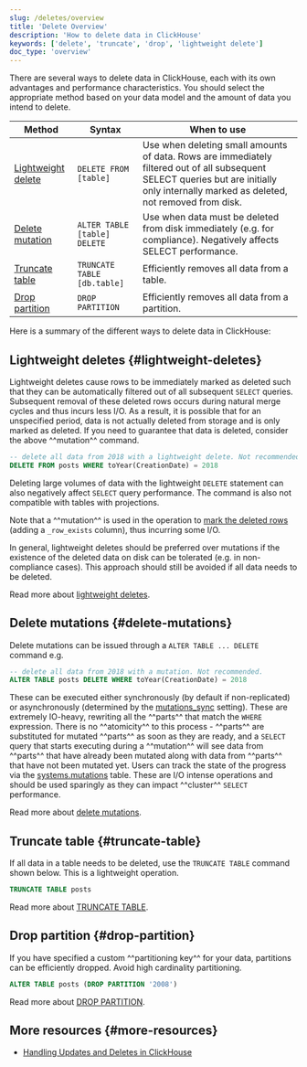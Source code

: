 ```yaml
---
slug: /deletes/overview
title: 'Delete Overview'
description: 'How to delete data in ClickHouse'
keywords: ['delete', 'truncate', 'drop', 'lightweight delete']
doc_type: 'overview'
---
```


There are several ways to delete data in ClickHouse, each with its own advantages and performance characteristics. You should select the appropriate method based on your data model and the amount of data you intend to delete.

| Method | Syntax | When to use |
| --- | --- | --- |
| [Lightweight delete](/guides/developer/lightweight-delete) | `DELETE FROM [table]` | Use when deleting small amounts of data. Rows are immediately filtered out of all subsequent SELECT queries but are initially only internally marked as deleted, not removed from disk. |
| [Delete mutation](/sql-reference/statements/alter/delete) | `ALTER TABLE [table] DELETE` | Use when data must be deleted from disk immediately (e.g. for compliance). Negatively affects SELECT performance. |
| [Truncate table](/sql-reference/statements/truncate) | `TRUNCATE TABLE [db.table]` | Efficiently removes all data from a table. |
| [Drop partition](/sql-reference/statements/alter/partition#drop-partitionpart) | `DROP PARTITION` | Efficiently removes all data from a partition. |

Here is a summary of the different ways to delete data in ClickHouse:

## Lightweight deletes {#lightweight-deletes}

Lightweight deletes cause rows to be immediately marked as deleted such that they can be automatically filtered out of all subsequent `SELECT` queries. Subsequent removal of these deleted rows occurs during natural merge cycles and thus incurs less I/O. As a result, it is possible that for an unspecified period, data is not actually deleted from storage and is only marked as deleted. If you need to guarantee that data is deleted, consider the above ^^mutation^^ command.

```sql
-- delete all data from 2018 with a lightweight delete. Not recommended.
DELETE FROM posts WHERE toYear(CreationDate) = 2018
```

Deleting large volumes of data with the lightweight `DELETE` statement can also negatively affect `SELECT` query performance. The command is also not compatible with tables with projections.

Note that a ^^mutation^^ is used in the operation to [mark the deleted rows](/sql-reference/statements/delete#how-lightweight-deletes-work-internally-in-clickhouse) (adding a `_row_exists` column), thus incurring some I/O.

In general, lightweight deletes should be preferred over mutations if the existence of the deleted data on disk can be tolerated (e.g. in non-compliance cases). This approach should still be avoided if all data needs to be deleted.

Read more about [lightweight deletes](/guides/developer/lightweight-delete).

## Delete mutations {#delete-mutations}

Delete mutations can be issued through a `ALTER TABLE ... DELETE` command e.g. 

```sql
-- delete all data from 2018 with a mutation. Not recommended.
ALTER TABLE posts DELETE WHERE toYear(CreationDate) = 2018
```

These can be executed either synchronously (by default if non-replicated) or asynchronously (determined by the [mutations_sync](/operations/settings/settings#mutations_sync) setting). These are extremely IO-heavy, rewriting all the ^^parts^^ that match the `WHERE` expression. There is no ^^atomicity^^ to this process - ^^parts^^ are substituted for mutated ^^parts^^ as soon as they are ready, and a `SELECT` query that starts executing during a ^^mutation^^ will see data from ^^parts^^ that have already been mutated along with data from ^^parts^^ that have not been mutated yet. Users can track the state of the progress via the [systems.mutations](/operations/system-tables/mutations#monitoring-mutations) table. These are I/O intense operations and should be used sparingly as they can impact ^^cluster^^ `SELECT` performance.

Read more about [delete mutations](/sql-reference/statements/alter/delete).

## Truncate table {#truncate-table}

If all data in a table needs to be deleted, use the `TRUNCATE TABLE` command shown below. This is a lightweight operation.

```sql
TRUNCATE TABLE posts
```

Read more about [TRUNCATE TABLE](/sql-reference/statements/truncate).

## Drop partition {#drop-partition}

If you have specified a custom ^^partitioning key^^ for your data, partitions can be efficiently dropped. Avoid high cardinality partitioning.

```sql
ALTER TABLE posts (DROP PARTITION '2008')
```

Read more about [DROP PARTITION](/sql-reference/statements/alter/partition).

## More resources {#more-resources}

- [Handling Updates and Deletes in ClickHouse](https://clickhouse.com/blog/handling-updates-and-deletes-in-clickhouse)
